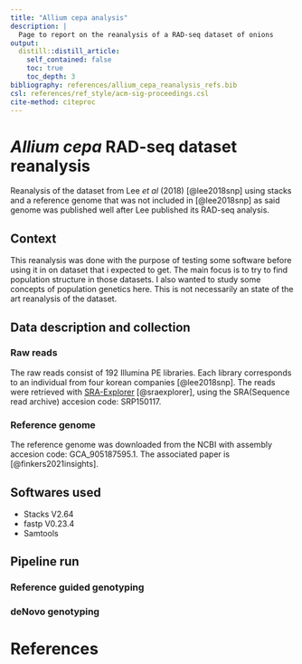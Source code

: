 ```yaml
---
title: "Allium cepa analysis"
description: |
  Page to report on the reanalysis of a RAD-seq dataset of onions
output:
  distill::distill_article:
    self_contained: false
    toc: true
    toc_depth: 3
bibliography: references/allium_cepa_reanalysis_refs.bib
csl: references/ref_style/acm-sig-proceedings.csl
cite-method: citeproc
---
```


# _Allium cepa_ RAD-seq dataset reanalysis

Reanalysis of the dataset from Lee _et al_ (2018) [@lee2018snp] using stacks and a reference genome that was not included in [@lee2018snp] as said genome was published well after Lee published its RAD-seq analysis. 

## Context

This reanalysis was done with the purpose of testing some software before using it in on dataset that i expected to get. The main focus is to try to find population structure in those datasets. I also wanted to study some concepts of population genetics here. This is not necessarily an state of the art reanalysis of the dataset. 

## Data description and collection

### Raw reads

The raw reads consist of 192 Illumina PE libraries. Each library corresponds to an individual from four korean companies [@lee2018snp]. The reads were retrieved with [SRA-Explorer](http://sra-explorer.info/) [@sraexplorer], using the SRA(Sequence read archive) accesion code: SRP150117.

### Reference genome

The reference genome was downloaded from the NCBI with assembly accesion code: GCA_905187595.1. The associated paper is [@finkers2021insights]. 

## Softwares used 

- Stacks V2.64
- fastp  V0.23.4
- Samtools


## Pipeline run

### Reference guided genotyping


### deNovo genotyping



# References

::: {#refs}
:::
